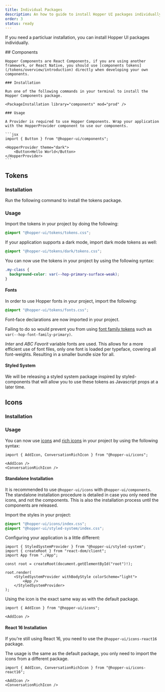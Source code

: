 ```yaml
---
title: Individual Packages
description: An how to guide to install Hopper UI packages individually.
order: 3
status: ready
---
```


If you need a particluar installation, you can install Hopper UI packages individually.

<FeatureFlag flag="alpha">
    ## Components

    Hopper Components are React Components, if you are using another framework, or React Native, you should use [components tokens](/tokens/overview/introduction) directly when developing your own components.

    ### Installation

    Run one of the following commands in your terminal to install the Hopper Components package.

    <PackageInstallation library="components" mod="prod" />

    ### Usage

    A Provider is required to use Hopper Components. Wrap your application with the HopperProvider component to use our components.

    ```jsx
    import { Button } from "@hopper-ui/components";

    <HopperProvider theme="dark">
        <Button>Hello World</Button>
    </HopperProvider>
    ```
</FeatureFlag>

## Tokens

### Installation

Run the following command to install the tokens package.

<PackageInstallation library="tokens" mod="prod" />

### Usage

Import the tokens in your project by doing the following:

```css title="myfile.css"
@import "@hopper-ui/tokens/tokens.css";
```

If your application supports a dark mode, import dark mode tokens as well:

```css title="myfile.css"
@import "@hopper-ui/tokens/dark/tokens.css";
```

You can now use the tokens in your project by using the following syntax:

```css title="myfile.css"
.my-class {
  background-color: var(--hop-primary-surface-weak);
}
```
#### Fonts

In order to use Hopper fonts in your project, import the following:

```css title="myfile.css"
@import "@hopper-ui/tokens/fonts.css";
```

Font-face declarations are now imported in your project.

Failing to do so would prevent you from using [font family tokens](/tokens/semantic/typography) such as `var(--hop-font-family-primary)`.

*Inter* and *ABC Favorit* variable fonts are used. This allows for a more efficient use of font files, only one font is loaded per typeface, covering all font-weights. Resulting in a smaller bundle size for all.

#### Styled System

We will be releasing a styled system package inspired by styled-components that will allow you to use these tokens as Javascript props at a later time.

## Icons

### Installation

<PackageInstallation library="icons" mod="prod" />

### Usage

You can now use [icons](/icons/react-icons/icon-library) and [rich icons](/icons/react-icons/rich-icon-library) in your project by using the following syntax:

```tsx
import { AddIcon, ConversationRichIcon } from "@hopper-ui/icons";

<AddIcon />
<ConversationRichIcon />
```

#### Standalone Installation

It is recommended to use `@hopper-ui/icons` with `@hopper-ui/components`. The standalone installation procedure is detailed in case you only need the icons, and not the components. This is also the installation process until the components are released.

<PackageInstallation library="icons @hopper-ui/styled-system react-aria-components" mod="prod" />

Import the styles in your project:

```css
@import "@hopper-ui/icons/index.css";
@import "@hopper-ui/styled-system/index.css";
```

Configuring your application is a little different:

```tsx
import { StyledSystemProvider } from "@hopper-ui/styled-system";
import { createRoot } from "react-dom/client";
import App from "./App";

const root = createRoot(document.getElementById("root")!);

root.render(
    <StyledSystemProvider withBodyStyle colorScheme="light">
        <App />
    </StyledSystemProvider>
);
```

Using the icon is the exact same way as with the default package.

```tsx
import { AddIcon } from "@hopper-ui/icons";

<AddIcon />
```

#### React 16 Installation

If you're still using React 16, you need to use the `@hopper-ui/icons-react16` package.

<PackageInstallation library="icons-react16" mod="prod" />

The usage is the same as the default package, you only need to import the icons from a different package.

```tsx
import { AddIcon, ConversationRichIcon } from "@hopper-ui/icons-react16";

<AddIcon />
<ConversationRichIcon />
```
